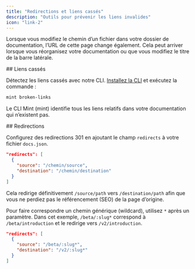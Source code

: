 ```yaml
---
title: "Redirections et liens cassés"
description: "Outils pour prévenir les liens invalides"
icon: "link-2"
---
```


Lorsque vous modifiez le chemin d’un fichier dans votre dossier de documentation, l’URL de cette page change également. Cela peut arriver lorsque vous réorganisez votre documentation ou que vous modifiez le titre de la barre latérale.

<div id="broken-links">
  ## Liens cassés
</div>

Détectez les liens cassés avec notre CLI. [Installez la CLI](/fr/fr/installation) et exécutez la commande :

```bash
mint broken-links
```

Le CLI Mint (mint) identifie tous les liens relatifs dans votre documentation qui n’existent pas.

<div id="redirects">
  ## Redirections
</div>

Configurez des redirections 301 en ajoutant le champ `redirects` à votre fichier `docs.json`.

```json
"redirects": [
  {
    "source": "/chemin/source",
    "destination": "/chemin/destination"
  }
]
```

Cela redirige définitivement `/source/path` vers `/destination/path` afin que vous ne perdiez pas le référencement (SEO) de la page d’origine.

Pour faire correspondre un chemin générique (wildcard), utilisez `*` après un paramètre. Dans cet exemple, `/beta/:slug*` correspond à `/beta/introduction` et le redirige vers `/v2/introduction`.

```json
"redirects": [
  {
    "source": "/beta/:slug*",
    "destination": "/v2/:slug*"
  }
]
```